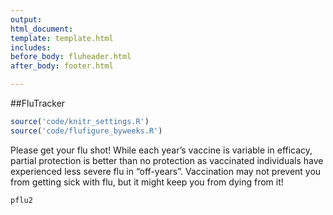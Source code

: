 ```yaml
---
output:
html_document:
template: template.html
includes:
before_body: fluheader.html
after_body: footer.html

---
```


##FluTracker

```r
source('code/knitr_settings.R')
source('code/flufigure_byweeks.R')
```
Please get your flu shot! While each year's vaccine is variable in efficacy, partial protection is better than no protection as vaccinated individuals have experienced less severe flu in "off-years". Vaccination may not prevent you from getting sick with flu, but it might keep you from dying from it!

```r
pflu2
```
